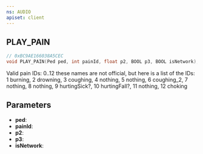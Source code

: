 ```yaml
---
ns: AUDIO
apiset: client
---
```

## PLAY_PAIN

```c
// 0xBC9AE166038A5CEC
void PLAY_PAIN(Ped ped, int painId, float p2, BOOL p3, BOOL isNetwork);
```

Valid pain IDs: 0..12  these names are not official, but here is a list of the IDs:
 1 burning,
 2 drowning,
 3 coughing,
 4 nothing,
 5 nothing,
 6 coughing_2,
 7 nothing,
 8 nothing,
 9 hurtingSick?,
 10 hurtingFall?,
 11 nothing,
 12 choking

## Parameters
* **ped**:
* **painId**:
* **p2**:
* **p3**:
* **isNetwork**: